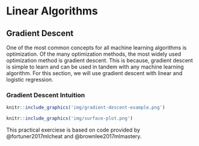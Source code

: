 # Linear Algorithms {#lin-algs}


## Gradient Descent

One of the most common concepts for all machine learning algorithms is optimization. Of the many optimization methods, the most widely used optimization method is gradient descent. This is because, gradient descent is simple to learn and can be used in tandem with any machine learning algorithm. For this section, we will use gradient descent with linear and logistic regression. 

### Gradient Descent Intuition {-}

```r
knitr::include_graphics('img/gradient-descent-example.png')
```

```r
knitr::include_graphics('img/surface-plot.png')
```


This practical exerciese is based on code provided by @fortuner2017mlcheat and @brownlee2017mlmastery.